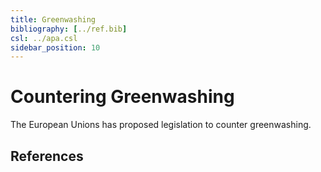```yaml
---
title: Greenwashing
bibliography: [../ref.bib]
csl: ../apa.csl
sidebar_position: 10
---
```


# Countering Greenwashing

The European Unions has proposed legislation to counter greenwashing.

## References